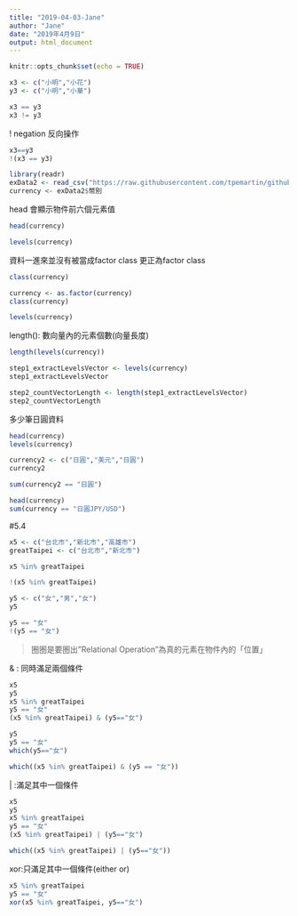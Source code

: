 ```yaml
---
title: "2019-04-03-Jane"
author: "Jane"
date: "2019年4月9日"
output: html_document
---
```


```r
knitr::opts_chunk$set(echo = TRUE)
```

```r
x3 <- c("小明","小花")
y3 <- c("小明","小華")

```

```r
x3 == y3
x3 != y3

```

! negation 反向操作
```r
x3==y3
!(x3 == y3)
```

```r
library(readr)
exData2 <- read_csv("https://raw.githubusercontent.com/tpemartin/github-data/master/exData2.csv")
currency <- exData2$幣別
```

head 會顯示物件前六個元素值
```r
head(currency)  
```

```r
levels(currency)
```


資料一進來並沒有被當成factor class
更正為factor class
```r
class(currency)

```

```r
currency <- as.factor(currency)
class(currency)

```

```r
levels(currency)
```

length(): 數向量內的元素個數(向量長度)
```r
length(levels(currency))

```

```r
step1_extractLevelsVector <- levels(currency)
step1_extractLevelsVector

step2_countVectorLength <- length(step1_extractLevelsVector)
step2_countVectorLength
```

多少筆日圓資料
```r
head(currency)
levels(currency)

```

```r
currency2 <- c("日圓","美元","日圓")
currency2
```

```r
sum(currency2 == "日圓")
```

```r

head(currency)
sum(currency == "日圓JPY/USD")

```

#5.4

```r
x5 <- c("台北市","新北市","高雄市")
greatTaipei <- c("台北市","新北市")

x5 %in% greatTaipei
```

```r
!(x5 %in% greatTaipei)
```

```r
y5 <- c("女","男","女")
y5

y5 == "女"
!(y5 == "女")

```

> 圈圏是要圏出"Relational Operation"為真的元素在物件內的「位置」

& : 同時滿足兩個條件
```r
x5
y5
x5 %in% greatTaipei
y5 == "女"
(x5 %in% greatTaipei) & (y5=="女")
```

```r
y5
y5 == "女"
which(y5=="女")

which((x5 %in% greatTaipei) & (y5 == "女"))
```

 | :滿足其中一個條件
```r
x5
y5
x5 %in% greatTaipei
y5 == "女"
(x5 %in% greatTaipei) | (y5=="女")

which((x5 %in% greatTaipei) | (y5=="女"))
```

xor:只滿足其中一個條件(either or)
```r
x5 %in% greatTaipei
y5 == "女"
xor(x5 %in% greatTaipei, y5=="女")
```

```r

```